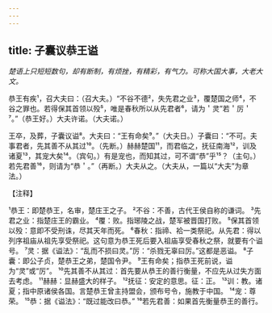```yaml
---
---
---
```

title: 子囊议恭王谥
---



*楚语上只短短数句，却有断制，有烦挫，有精彩，有气力。可称大国大事，大老大文。*

恭王有疾¹，召大夫曰：（召大夫。）“不谷不德²，失先君之业³，覆楚国之师⁴，不谷之罪也。若得保其首领以殁⁵，唯是春秋所以从先君者⁶，请为＇灵”若＇厉＇⁷。”（恭王好。）大夫许诺。（大夫诺。）

王卒，及葬，子囊议谥⁸。大夫曰：“王有命矣⁹。”（大夫日。）子囊曰：“不可。夫事君者，先其善不从其过¹⁰。（先断。）赫赫楚国¹¹，而君临之，抚征南海¹²，训及诸夏¹³，其宠大矣¹⁴。（宾句。）有是宠也，而知其过，可不谓“恭”乎¹⁵？（主句。）若先君善¹⁶，则请为“恭＇。”（再断。）大夫从之。（大夫从，一篇以“大夫”为章法。）

【注释】

¹恭王：即楚恭王，名审，楚庄王之子。
²不谷：不善，古代王侯自称的谦词。
³先君之业：指楚庄王的霸业。
⁴覆：败。指琊陵之战，楚军被晋国打败。
⁵保其首领以殁：意即不受刑诛，尽其天年而死。
⁶春秋：指禘、袷一类祭祀。从先君：得以列序祖庙从祖先享受祭祀。这句意为恭王死后要入祖庙享受春秋之祭，就要有个谥号。
⁷灵：据《谥法》：“乱而不损曰灵。”厉：“杀戮无辜曰厉。”这都是恶谥。
⁸子囊：即公子贞，楚恭王之弟，楚国令尹。
⁹王有命矣；指恭王死前说，谥为“灵”或“厉”。
¹⁰先其善不从其过：首先要从恭王的善行衡量，不应先从过失方面去考虑。
¹¹赫赫：显赫盛大的样子。
¹²抚征：安定的意思。征：正。
¹³训：教。诸夏；指中原诸侯各国。言楚恭王曾主持盟会，颁布号令，施教于中国。
¹⁴宠：尊荣。
¹⁵恭：据《谥法》：“既过能改曰恭。”
¹⁶若先君善：如果首先衡量恭王的善行。